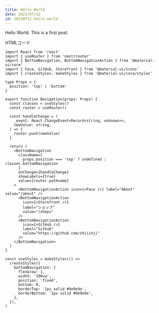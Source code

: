 ```yaml
---
title: Hello World
date: 2021/07/12
id: 20210712_hello_world
---
```


Hello World.
This is a first post.

<div style={{ backgroundColor: 'blue' }}>HTMLコード</div>

```tsx
import React from 'react'
import { useRouter } from 'next/router'
import { BottomNavigation, BottomNavigationAction } from '@material-ui/core'
import { Face, GitHub, Storefront } from '@material-ui/icons'
import { createStyles, makeStyles } from '@material-ui/core/styles'

type Props = {
  position: 'top' | 'bottom'
}

export function Navigation(props: Props) {
  const classes = useStyles()
  const router = useRouter()

  const handleChange = (
    _event: React.ChangeEvent<Record<string, unknown>>,
    newValue: string,
  ) => {
    router.push(newValue)
  }

  return (
    <BottomNavigation
      className={
        props.position === 'top' ? undefined : classes.bottomNavigation
      }
      onChange={handleChange}
      showLabels={true}
      value={router.pathname}
    >
      <BottomNavigationAction icon={<Face />} label="About" value="/about" />
      <BottomNavigationAction
        icon={<Storefront />}
        label="ショップ"
        value="/shops"
      />
      <BottomNavigationAction
        icon={<GitHub />}
        label="Github"
        value="https://github.com/shiiinji"
      />
    </BottomNavigation>
  )
}

const useStyles = makeStyles(() =>
  createStyles({
    bottomNavigation: {
      flexGrow: 1,
      width: '100vw',
      position: 'fixed',
      bottom: 0,
      borderTop: '1px solid #9e9e9e',
      borderBottom: '1px solid #9e9e9e',
    },
  }),
)
```
